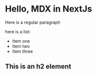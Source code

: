 # Hello, MDX in NextJs

Here is a regular paragraph

here is a list:

- Item one
- Item two
- Item three

## This is an h2 element

